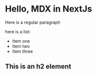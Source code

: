 # Hello, MDX in NextJs

Here is a regular paragraph

here is a list:

- Item one
- Item two
- Item three

## This is an h2 element

